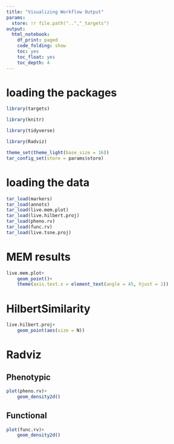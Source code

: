```yaml
---
title: "Visualizing Workflow Output"
params:
  store: !r file.path("..","_targets")
output:
  html_notebook:
    df_print: paged
    code_folding: show
    toc: yes
    toc_float: yes
    toc_depth: 4
---
```


# loading the packages

```r
library(targets)

library(knitr)

library(tidyverse)

library(Radviz)

theme_set(theme_light(base_size = 16))
tar_config_set(store = params$store)
```

# loading the data

```r
tar_load(markers)
tar_load(annots)
tar_load(live.mem.plot)
tar_load(live.hilbert.proj)
tar_load(pheno.rv)
tar_load(func.rv)
tar_load(live.tsne.proj)
```

# MEM results

```r
live.mem.plot+
    geom_point()+
    theme(axis.text.x = element_text(angle = 45, hjust = 1))
```

# HilbertSimilarity

```r
live.hilbert.proj+
    geom_point(aes(size = N))
```

# Radviz {.tabset}

## Phenotypic

```r
plot(pheno.rv)+
    geom_density2d()
```

## Functional

```r
plot(func.rv)+
    geom_density2d()
```

